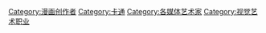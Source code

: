 {{Commonscat|Cartoonists}}

[[Category:漫画创作者|Category:漫画创作者]]
[[Category:卡通|Category:卡通]]
[[Category:各媒体艺术家|Category:各媒体艺术家]]
[[Category:视觉艺术职业|Category:视觉艺术职业]]